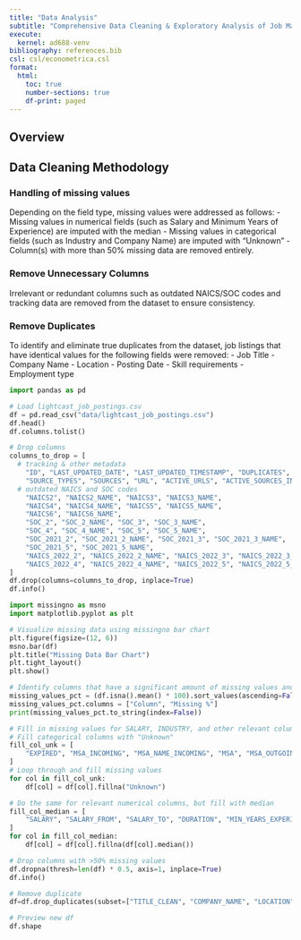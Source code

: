 ```yaml
---
title: "Data Analysis"
subtitle: "Comprehensive Data Cleaning & Exploratory Analysis of Job Market Trends"
execute:
  kernel: ad688-venv
bibliography: references.bib
csl: csl/econometrica.csl
format: 
  html:
    toc: true
    number-sections: true
    df-print: paged
---
```


## Overview

<!-- Brief overview of the dataset, tools used, and focus -->

## Data Cleaning Methodology

### Handling of missing values 
Depending on the field type, missing values were addressed as follows: 
- Missing values in numerical fields (such as Salary and Minimum Years of Experience) are imputed with the median 
- Missing values in categorical fields (such as Industry and Company Name) are imputed with "Unknown"
- Column(s) with more than 50% missing data are removed entirely.
  
### Remove Unnecessary Columns
Irrelevant or redundant columns such as outdated NAICS/SOC codes and tracking data are removed from the dataset to ensure consistency.  

### Remove Duplicates 
To identify and eliminate true duplicates from the dataset, job listings that have identical values for the following fields were removed: 
  - Job Title
  - Company Name
  - Location
  - Posting Date
  - Skill requirements
  - Employment type


```python
import pandas as pd

# Load lightcast_job_postings.csv 
df = pd.read_csv("data/lightcast_job_postings.csv")
df.head()
df.columns.tolist()

# Drop columns
columns_to_drop = [
  # tracking & other metadata
    "ID", "LAST_UPDATED_DATE", "LAST_UPDATED_TIMESTAMP", "DUPLICATES",
    "SOURCE_TYPES", "SOURCES", "URL", "ACTIVE_URLS", "ACTIVE_SOURCES_INFO", "MODELED_EXPIRED", "MODELED_DURATION", "TITLE_RAW", "BODY",
  # outdated NAICS and SOC codes
    "NAICS2", "NAICS2_NAME", "NAICS3", "NAICS3_NAME",
    "NAICS4", "NAICS4_NAME", "NAICS5", "NAICS5_NAME",
    "NAICS6", "NAICS6_NAME", 
    "SOC_2", "SOC_2_NAME", "SOC_3", "SOC_3_NAME",
    "SOC_4", "SOC_4_NAME", "SOC_5", "SOC_5_NAME",
    "SOC_2021_2", "SOC_2021_2_NAME", "SOC_2021_3", "SOC_2021_3_NAME",
    "SOC_2021_5", "SOC_2021_5_NAME",
    "NAICS_2022_2", "NAICS_2022_2_NAME", "NAICS_2022_3", "NAICS_2022_3_NAME",
    "NAICS_2022_4", "NAICS_2022_4_NAME", "NAICS_2022_5", "NAICS_2022_5_NAME"
]
df.drop(columns=columns_to_drop, inplace=True)
df.info()
```

```python
import missingno as msno
import matplotlib.pyplot as plt

# Visualize missing data using missingno bar chart
plt.figure(figsize=(12, 6))
msno.bar(df)
plt.title("Missing Data Bar Chart")
plt.tight_layout()
plt.show()

# Identify columns that have a significant amount of missing values and sort by the percentage of missing values
missing_values_pct = (df.isna().mean() * 100).sort_values(ascending=False).reset_index()
missing_values_pct.columns = ["Column", "Missing %"]
print(missing_values_pct.to_string(index=False))
```

```python
# Fill in missing values for SALARY, INDUSTRY, and other relevant columns
# Fill categorical columns with "Unknown"
fill_col_unk = [
    "EXPIRED", "MSA_INCOMING", "MSA_NAME_INCOMING", "MSA", "MSA_OUTGOING", "MSA_NAME", "COMPANY_RAW", "TITLE_CLEAN", "TITLE", "TITLE_NAME", "COMPANY_NAME", "COMPANY_IS_STAFFING", "EMPLOYMENT_TYPE_NAME", "REMOTE_TYPE_NAME", "EDUCATION_LEVELS_NAME", "MIN_EDULEVELS_NAME", "SKILLS_NAME", "SPECIALIZED_SKILLS_NAME", "CERTIFICATIONS_NAME", "STATE_NAME", "CITY_NAME", "COUNTY_NAME"
]
# Loop through and fill missing values
for col in fill_col_unk:
    df[col] = df[col].fillna("Unknown")

# Do the same for relevant numerical columns, but fill with median
fill_col_median = [
    "SALARY", "SALARY_FROM", "SALARY_TO", "DURATION", "MIN_YEARS_EXPERIENCE"
]
for col in fill_col_median:
    df[col] = df[col].fillna(df[col].median())

# Drop columns with >50% missing values
df.dropna(thresh=len(df) * 0.5, axis=1, inplace=True)
df.info()
```

```python
# Remove duplicate
df=df.drop_duplicates(subset=["TITLE_CLEAN", "COMPANY_NAME", "LOCATION", "POSTED", "EMPLOYMENT_TYPE_NAME", "REMOTE_TYPE_NAME", "SKILLS_NAME"], keep="first")

# Preview new df
df.shape
```
